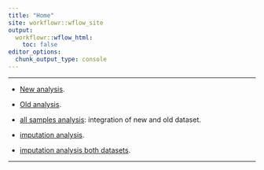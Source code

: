 ```yaml
---
title: "Home"
site: workflowr::wflow_site
output:
  workflowr::wflow_html:
    toc: false
editor_options:
  chunk_output_type: console
---
```


***

+ [New analysis](IPZC3H4.html).

+ [Old analysis](IPZC3H4_old.html).

+ [all samples analysis](IPZC3H4_all.html): integration of new and old dataset.

+ [imputation analysis](Template_LFQ.html).

+ [imputation analysis both datasets](Template_LFQ_all.html).

***

